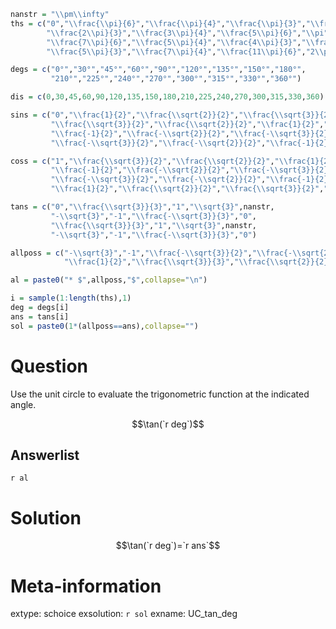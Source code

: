 ```r
nanstr = "\\pm\\infty"
ths = c("0","\\frac{\\pi}{6}","\\frac{\\pi}{4}","\\frac{\\pi}{3}","\\frac{\\pi}{2}",
        "\\frac{2\\pi}{3}","\\frac{3\\pi}{4}","\\frac{5\\pi}{6}","\\pi",
        "\\frac{7\\pi}{6}","\\frac{5\\pi}{4}","\\frac{4\\pi}{3}","\\frac{3\\pi}{2}",
        "\\frac{5\\pi}{3}","\\frac{7\\pi}{4}","\\frac{11\\pi}{6}","2\\pi")

degs = c("0°","30°","45°","60°","90°","120°","135°","150°","180°",
         "210°","225°","240°","270°","300°","315°","330°","360°")

dis = c(0,30,45,60,90,120,135,150,180,210,225,240,270,300,315,330,360)

sins = c("0","\\frac{1}{2}","\\frac{\\sqrt{2}}{2}","\\frac{\\sqrt{3}}{2}","1",
         "\\frac{\\sqrt{3}}{2}","\\frac{\\sqrt{2}}{2}","\\frac{1}{2}","0",
         "\\frac{-1}{2}","\\frac{-\\sqrt{2}}{2}","\\frac{-\\sqrt{3}}{2}","-1",
         "\\frac{-\\sqrt{3}}{2}","\\frac{-\\sqrt{2}}{2}","\\frac{-1}{2}","0")

coss = c("1","\\frac{\\sqrt{3}}{2}","\\frac{\\sqrt{2}}{2}","\\frac{1}{2}","0",
         "\\frac{-1}{2}","\\frac{-\\sqrt{2}}{2}","\\frac{-\\sqrt{3}}{2}","-1",
         "\\frac{-\\sqrt{3}}{2}","\\frac{-\\sqrt{2}}{2}","\\frac{-1}{2}","0",
         "\\frac{1}{2}","\\frac{\\sqrt{2}}{2}","\\frac{\\sqrt{3}}{2}","1")

tans = c("0","\\frac{\\sqrt{3}}{3}","1","\\sqrt{3}",nanstr,
         "-\\sqrt{3}","-1","\\frac{-\\sqrt{3}}{3}","0",
         "\\frac{\\sqrt{3}}{3}","1","\\sqrt{3}",nanstr,
         "-\\sqrt{3}","-1","\\frac{-\\sqrt{3}}{3}","0")

allposs = c("-\\sqrt{3}","-1","\\frac{-\\sqrt{3}}{2}","\\frac{-\\sqrt{2}}{2}","\\frac{-\\sqrt{3}}{3}","\\frac{-1}{2}","0",
            "\\frac{1}{2}","\\frac{\\sqrt{3}}{3}","\\frac{\\sqrt{2}}{2}","\\frac{\\sqrt{3}}{2}","1","\\sqrt{3}",nanstr)

al = paste0("* $",allposs,"$",collapse="\n")

i = sample(1:length(ths),1)
deg = degs[i]
ans = tans[i]
sol = paste0(1*(allposs==ans),collapse="")

```

Question
========

Use the unit circle to evaluate the trigonometric function at the indicated angle.

$$\tan(`r deg`)$$


Answerlist
--------

`r al`


Solution
========

$$\tan(`r deg`)=`r ans`$$

Meta-information
============
extype: schoice
exsolution: `r sol`
exname: UC_tan_deg